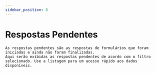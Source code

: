 ```yaml
---
sidebar_position: 8
---
```


# Respostas Pendentes
    As respostas pendentes são as respostas de formulários que foram iniciadas e ainda não foram finalizadas.
    Aqui serão exibidas as respostas pendentes de acordo com o filtro selecionado. Use a listagem para um acesso rápido aos dados disponíveis.
